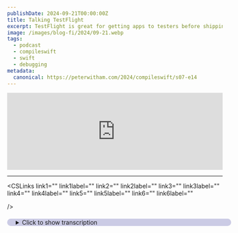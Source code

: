 ```yaml
---
publishDate: 2024-09-21T00:00:00Z
title: Talking TestFlight
excerpt: TestFlight is great for getting apps to testers before shipping to production.
image: /images/blog-fi/2024/09-21.webp
tags:
  - podcast
  - compileswift
  - swift
  - debugging
metadata:
  canonical: https://peterwitham.com/2024/compileswift/s07-e14
---
```



<iframe
  width="100%"
  height="180"
  frameborder="no"
  scrolling="no"
  seamless=""
  src="https://share.transistor.fm/e/6321b43a"
></iframe>

<Player />

---

<CSLinks
  link1=""
  link1label=""
  link2=""
  link2label=""
  link3=""
  link3label=""
  link4=""
  link4label=""
  link5=""
  link5label=""
  link6=""
  link6label=""

/>

<details>
  <summary
    style="
     margin-top: 20px;
     margin-bottom: 80px;
     padding-left: 20px;
     border-radius: 10px;
     border-width: 1px;
     border-color: rgb(255,255,255,0.2);
     width: 100%;
     background-color: rgb(0, 0, 128, 0.2);
"
  >Click to show transcription</summary>

#### Transcription

<cite>Peter:</cite>
<time>00:02</time>
<p>What's up, everybody? Welcome to another episode of the Compile Swift Podcast. By now, you may be using that new shiny operating system and having to get your apps ready. So we have an episode for you. But first of all, Geoff, how are you doing, buddy?</p>
<cite>Geoff:</cite>
<time>00:16</time>
<p>Doing good. Stressing out about app review, but, hey. What else is new?</p>
<cite>Peter:</cite>
<time>00:21</time>
<p>To that. Yeah. Yeah. Okay. So let's talk about that.</p>
<cite>Peter:</cite>
<time>00:23</time>
<p>So, folks, if you've been keeping up, and you should be keeping up. Right? Geoff has been working on on an app for with a time challenge in many ways. And, this week, Apple has not been helping you meet that deadline, have they? No.</p>
<cite>Peter:</cite>
<time>00:39</time>
<p>No. No. So so tell us the story. We've all been there, so tell us the story. We'll feel your pain.</p>
<cite>Geoff:</cite>
<time>00:44</time>
<p>Apple, has some requirements that are in my mind, they're not clear. This this is one that I'm willing to accept, reasonable discussion on that that that, maybe people are saying that this is clear. But if you have an app with subscriptions, you have to provide in your app description on App Store Connect information about your app's privacy policy and terms of use. Now if you go look at the app review guidelines, they really only say privacy policy. They don't say anything about terms of use.</p>
<cite>Geoff:</cite>
<time>01:17</time>
<p>But I'm willing to you know, I've heard this before. It's not clear. Whatever. Anyway, the first version of the app I put out, I only included privacy policy in my, app description.</p>
<cite>Peter:</cite>
<time>01:29</time>
<p>That's an important point right there because I'm probably gonna get hand now. I only do a privacy policy and have never got dinged.</p>
<cite>Geoff:</cite>
<time>01:38</time>
<p>If</p>
<cite>Peter:</cite>
<time>01:38</time>
<p>So I wanna throw that in.</p>
<cite>Geoff:</cite>
<time>01:40</time>
<p>Only if your app has a consumable subscription that Okay. You are required to provide the terms app review guidelines multiple times, trying to</p>
<cite>Peter:</cite>
<time>01:43</time>
<p>look for it. I have the,</p>
<cite>Geoff:</cite>
<time>01:55</time>
<p>I don't know if you remember. What was this? Oh, man. This was several years ago at this point. Apple put together the app review guidelines as, like, this comic book.</p>
<cite>Geoff:</cite>
<time>02:03</time>
<p>Do you remember this?</p>
<cite>Peter:</cite>
<time>02:05</time>
<p>Oh, I don't remember this.</p>
<cite>Geoff:</cite>
<time>02:06</time>
<p>Oh, man. I'll have to find it and see if I can I can post it? Cool. Yeah. It is no longer available through Apple, but I definitely downloaded it at one point and have it.</p>
<cite>Geoff:</cite>
<time>02:13</time>
<p>But it's this really cool, like, almost like Marvel Comics style thing of the app review guidelines as of that year. It's it's Interesting. It's like some great art, honestly, really. But, yeah. No.</p>
<cite>Geoff:</cite>
<time>02:28</time>
<p>So I've read the app review guidelines multiple times. I read them again, double triple checking that I had everything exactly how they wanted it. Nothing says you are required to provide a terms of use in that app review guidelines, as far as I could tell. I don't know. I digress.</p>
<cite>Peter:</cite>
<time>02:42</time>
<p>Alright. Alright.</p>
<cite>Geoff:</cite>
<time>02:43</time>
<p>However, I did not include these terms of use in my original app description. So Apple rejects me.</p>
<cite>Peter:</cite>
<time>02:48</time>
<p>Okay.</p>
<cite>Geoff:</cite>
<time>02:49</time>
<p>Fair rejection there, in my opinion. Whatever. They rejected me. They said, you have to add your terms of use to your app and to your app description. And so I went in.</p>
<cite>Geoff:</cite>
<time>03:02</time>
<p>I changed on RevenueCat, the sponsors of the hackathon. Great paywall thing. I just had to go and drop a little link on their paywall page. It's right there. It's in the app.</p>
<cite>Geoff:</cite>
<time>03:11</time>
<p>I didn't even have to do anything with my code base. It's there. It's in the app. Then I go and I add the link to my app description. Added at the very bottom, Bark is provided under a standard end user license agreement for more information link.</p>
<cite>Geoff:</cite>
<time>03:27</time>
<p>That's what I added. Resubmitted the app, sent it to Apple, rejected again. You need to include this link in your app description. I did. It's right here.</p>
<cite>Geoff:</cite>
<time>03:36</time>
<p>It and so, yeah, that was what I sent them. I sent them a screenshot, and I said, it's in the app description. It's right there. Here it is. It's circled in a red circle.</p>
<cite>Geoff:</cite>
<time>03:46</time>
<p>It's right here.</p>
<cite>Peter:</cite>
<time>03:47</time>
<p>And I've seen this. And so so I wanna back you up here and say, it's not even like something that can be misinterpreted. It's very clearly</p>
<cite>Geoff:</cite>
<time>03:56</time>
<p>Yeah. It's very clearly in in black and white right there. And yeah. So, let it run over the weekend and then into today, Monday, and waited for Apple to respond. They did not respond.</p>
<cite>Geoff:</cite>
<time>04:12</time>
<p>They haven't said anything. And so I've pulled the app and resubmitted it, and it has been about 12 hours since then. And I still have no further communication from them. So I'm not sure what I need to do. Like, if they want me to change something, I'm happy to change something.</p>
<cite>Geoff:</cite>
<time>04:28</time>
<p>But instead, I'm just kinda just being given the silent treatment, and it sucks.</p>
<cite>Peter:</cite>
<time>04:34</time>
<p>So I first thing that comes to mind is, you know, yeah, okay, probably not the greatest day to submit something for review, given that so many people are gonna be doing it and and that, but that said, I remember a scenario, and, I'll be I I'm gonna purposefully be sketchy on the details because it's jobby job, but, I remember a scenario submitting an app update for an app that had been in the store for a good few years, and they came back, and and and the update had nothing to do with with what they mentioned. And they came back and said, you know, basically, we had a problem with some verbiage. So I looked at it and, you know, and I'm like okay, well, it looks okay to me. And I went back and looked through the history and this piece of verbiage had been like this since day 1 on this app, so years. Right?</p>
<cite>Peter:</cite>
<time>05:35</time>
<p>So, you know, knowing how it is and it's like, you know, okay, you gotta be nice. Right? So I replied saying, hey, this piece of verbiage has never changed in the app, and it has been fine for x amount of time, x amount of versions, and some details. And then, the the the following day, yeah, sure enough, it just magically got approved. Yep.</p>
<cite>Peter:</cite>
<time>06:02</time>
<p>Not not even, like, and I'm not saying that, you know, hey, you should say you're wrong or anything, but not even an acknowledgment of okay or or anything, it just magically got approved. And and this has always been a bit of, bit of an area of concern for me, and and I know many others, is this not so much the, okay, you know, you didn't approve it. You gave me some kind of rough explanation that I gotta go through documentation for and figure out for myself, but it's very much a one way communication, and I would argue not the most helpful communication. Right? It is very much a one way conversation, and, you know, I have issues with that.</p>
<cite>Geoff:</cite>
<time>06:48</time>
<p>Yeah. Right. And they have, like, made your anecdote kind of semi official now, where they say, if you have an app already in the store and you are doing a bug fix update and we reject you for some reason, you can then officially say, hey, you know, I I need this bug fix out. I'm doing this thing, and, you know, I will fix it in the next one. You can do the special problem.</p>
<cite>Peter:</cite>
<time>07:14</time>
<p>Sure.</p>
<cite>Geoff:</cite>
<time>07:14</time>
<p>The part that I'm running into an issue with that is really kinda, ruining my life is that does not apply when you are submitting an app for the first time ever. And so this is a case where it's just like, well, we can't say you're gonna do this later because, you know, this is the first version of the app, period. And so I'm not really getting to get away with this sort of, oh, yeah. I'll I'll totally fix this problem later. They're just, like, no.</p>
<cite>Geoff:</cite>
<time>07:42</time>
<p>We want it correct the first time.</p>
<cite>Peter:</cite>
<time>07:43</time>
<p>But but, you know, yeah. No. It it is. It's like, okay, and what should we do about that? And and then they point you to, you know, some long document that's, like, oh, good luck.</p>
<cite>Geoff:</cite>
<time>07:54</time>
<p>They would tell me, hey. We need you to do x. I would totally go do that. Instead, they</p>
<cite>Peter:</cite>
<time>08:00</time>
<p>are just</p>
<cite>Geoff:</cite>
<time>08:00</time>
<p>ignoring me. And it's, yeah, if you say, hey, we need you to put this exact wording in here with this exact format of link, fine. I'll do it. I'm happy to do this thing to make you happy to to allow me to ship this app. What they are doing instead is they said, you didn't add this link.</p>
<cite>Geoff:</cite>
<time>08:23</time>
<p>I go, yes, I did. Here it is. And then I've heard nothing for almost 3 days now.</p>
<cite>Peter:</cite>
<time>08:30</time>
<p>Which is never a good sign. Right? Because we've all we all know folks. If it's not happened to us, we know someone where you you fall into the infinity bucket of I think I've just fallen down a deep dark hole and they're never gonna find me again. Right?</p>
<cite>Peter:</cite>
<time>08:47</time>
<p>And and and, you know, the problem there is, like you said, you know, even if you pull it and sort of start over</p>
<cite>Geoff:</cite>
<time>08:54</time>
<p>Which I did.</p>
<cite>Peter:</cite>
<time>08:55</time>
<p>Yeah. There's no there's no guarantee, of course. And and not that anyone guarantees your app would ever make it in the store. But at the same time, there's also no other way.</p>
<cite>Geoff:</cite>
<time>09:06</time>
<p>Yep.</p>
<cite>Peter:</cite>
<time>09:06</time>
<p>And and therefore, essentially, we have sleepless nights wondering is it ever gonna happen. Right? You know, even even if this was not a case where you need it to happen within a certain time frame, and I know you allowed plenty of time, within a certain time frame, and I know you allowed plenty of time. Now I think you even put a put a thing on threads about it. Right?</p>
<cite>Peter:</cite>
<time>09:19</time>
<p>Yeah. A 4 week. You know, which I do a similar thing,</p>
<cite>Geoff:</cite>
<time>09:22</time>
<p>and it's like that's</p>
<cite>Peter:</cite>
<time>09:23</time>
<p>plenty of time even to to to get a problem and deal with it, normally. So, I mean, I it's almost a redundant question, I guess, but you you just sit and wait and hope for the best. Right?</p>
<cite>Geoff:</cite>
<time>09:40</time>
<p>And and I mean, I even went through and called Apple and said, like, hey. You know, they're like, if, I I don't remember who it was that recommended this to me. They're like, you know, Apple has this phone line, and so many people, of our age, I guess, are unwilling to pick up the phone and actually call somebody that it's actually kinda unchapped, and you can get a hold of a real person pretty quickly. So I did that, and they're like, oh, well, we can't help with any</p>
<cite>Peter:</cite>
<time>10:11</time>
<p>So so what I mean what does that statement even mean? Right? You know? It's like it's kind of like, well, then why are you here?</p>
<cite>Geoff:</cite>
<time>10:18</time>
<p>Yeah. Yeah. I mean, it it definitely like, I've had it recommended to me for other problems, but, yeah, it definitely seems like that's more of a, you know, Astro Connect is not working type deal rather than I need help</p>
<cite>Peter:</cite>
<time>10:30</time>
<p>You know, and and I'll I'll say this so so you don't have to. You won't get in trouble. Apple Apple because we know Apple obviously pays attention to us. Right? Apple stop listening to this podcast for the next couple of minutes.</p>
<cite>Peter:</cite>
<time>10:42</time>
<p>Alright? Please. Sure. Unless you're one of those people that has enough what's what's the phrase I'm looking for here? Celebrity status?</p>
<cite>Peter:</cite>
<time>10:53</time>
<p>Yeah. You know, or, you know, a company that that has that kind of status or something, and then once you start complaining about it on social media, next thing you know it gets resolved. Right? Which is not 99% of us. Right?</p>
<cite>Peter:</cite>
<time>11:10</time>
<p>Yeah. Okay, Apple. You can start listening again now. Yeah. Yeah.</p>
<cite>Peter:</cite>
<time>11:14</time>
<p>Okay. So anything else you wanna add there, or should we leave it there? Tune in next episode to see what happens.</p>
<cite>Geoff:</cite>
<time>11:21</time>
<p>Yeah. To to find out whether or not I, actually made it in time for the hackathon.</p>
<cite>Peter:</cite>
<time>11:26</time>
<p>Hey, folks. If you like what you're hearing in this podcast and you wanna help this podcast to continue going forward and having great guests and great conversations, I invite you to become a Patreon supporter. You can go to patreon.comforward/compileswift where you will get ad free versions of the podcast along with other content. Let's talk about the bit that happens before your horror story. And by that, this is something that I think most people know about as Apple developers, but also, there's probably a fair few who don't even think about it, and that's TestFlight.</p>
<cite>Peter:</cite>
<time>12:03</time>
<p>And so, you know, we're gonna go into detail here about how we use TestFlight, what it is, why you should use it, maybe why you shouldn't use it, and how you can get through all of that to then get rejected when you put the app review in. Right. So, I'll go ahead here. I'll give a quick sort of overview for those of you who don't know what TestFlight is. If you are familiar with Android platforms, for example, you know you know of the Google Play Store.</p>
<cite>Peter:</cite>
<time>12:33</time>
<p>There is a Google Play Store console, and it is kind of Google's equivalent of test flight. It is a place to go in, and, what it allows you to do is push from Xcode your binary up to test flight, and you'll have seen this probably when you do the archiving process. And it's a testing. It's a pre staging area, or staging area, I guess, for testing, and it can be tested just by you, by internal groups, or external groups, but it's a it's kind of these simulation, I guess, I call it, of production before hitting production. Would you say that's a fair description?</p>
<cite>Peter:</cite>
<time>13:15</time>
<p>That's kind of how I describe it to people.</p>
<cite>Geoff:</cite>
<time>13:18</time>
<p>Yeah. It it's basically a way to release your app to a subset of users, as you described, kinda 2 different sets of users. You can either have internal users, which are specifically users who have access to your App Store connect page, which we'll get into why that may or may not be the best idea, and external users, which is users who do not have access to your App Store connect page. And there are a couple different ways that you can add people to those different groups. But, yeah, this is a way to give access to your app to people before actually putting it on the App Store.</p>
<cite>Peter:</cite>
<time>14:00</time>
<p>Yeah. So there there's, as Geoff says, there's very clearly 2 groups here. Well, actually, I guess there's technically 3. One of them is it's just you. We'll we'll sort of divide them up here.</p>
<cite>Peter:</cite>
<time>14:12</time>
<p>But it all starts with you you do your archive in Xcode. You push it up, and you say, hey, I wanna send this one to test flight. So it goes up into the test flight portal. It takes sometimes a few minutes, maybe a bit longer, depending on how the day's going. And then eventually it appears on this list where you have your app configured in the portal, and, you know, different versions, whatever, 0.1, 0.2, different build numbers, which is super important, and we'll talk about that, because that can catch you out very easily right there.</p>
<cite>Peter:</cite>
<time>14:45</time>
<p>So do you wanna cover, like, the sort of the internal group? And I'll go through and explain, how I use, the external group and how it may be beneficial to other people.</p>
<cite>Geoff:</cite>
<time>14:57</time>
<p>Yep. So internal users are users, as I said earlier, who have access to your App Store Connect account. So you add them by going to App Store Connect, going to users and access, and literally giving them an account there and then adding them to your test flight group. You can have multiple different groups in test flight, both internal groups and external groups. But this is just literally what is the set of users that are going to be given access to a given build.</p>
<cite>Geoff:</cite>
<time>15:28</time>
<p>So the benefit to having people visible as internal users is they get immediate access to a build. You do not have to go through any review. You are able to just basically say, I put up this build, this user gets access to it, and they are immediately given access to it. The downside or at least the thing to be wary of when using internal groups is you have to give them a role in App Store Connect. And even the most limited roles in App Store Connect have quite a bit of power.</p>
<cite>Geoff:</cite>
<time>16:07</time>
<p>So I think the most limited role that you can give to somebody in App Store Connect is customer support. And as customer support, they still have the ability to purchase and submit technical support incidents, TSIs, those things that you get 2 of per year, to ask for code level support on things. They can do that on your behalf using your account and and charge it to you. They can also reply and edit responses to customer reviews in the App Store. So if somebody has reviewed your app, they are able to go in and be like, no.</p>
<cite>Geoff:</cite>
<time>16:43</time>
<p>Shut up. And have that as your official company response to their review. So make sure that you are giving these internal customer support levels to people that you do actually trust, and and are making sure that you're you're not giving too much power away just because you want somebody to be able to test your app.</p>
<cite>Peter:</cite>
<time>17:04</time>
<p>Once you you know, it's set up there, one thing that we should point out that applies to both is, assuming it's still the same, you get an email me as the tester. Right? I would get an email saying, hey, you know, firstly, you would be invited to test the app. We probably most developers have seen that, or certainly know of other apps that, you know, they could have joined to be a tester on. It says it says, hey.</p>
<cite>Peter:</cite>
<time>17:34</time>
<p>We you've been invited to test program blah blah blah. So you accept that, and from then on in, you would have am I right in saying, you know, you do have to have test flight on your device, here. Right? Because it's the only way yeah. So then it it will get listed in test flight on your iPhone, for example.</p>
<cite>Peter:</cite>
<time>17:54</time>
<p>A new, version is released, and we'll talk about that, here in a second after we've gone through the different groups. They get notified and, actually, depending on the settings, it'll also update the installed app. For example, your app. Right? I've I've been on the beta and, you know, it's set so that, hey, it just automatically updates when you you push out a new one.</p>
<cite>Peter:</cite>
<time>18:17</time>
<p>Right? Yep. So, anything else you wanna cover on the internal group, and then I'll I'll talk about the external. No. Okay.</p>
<cite>Peter:</cite>
<time>18:25</time>
<p>So on the external one, this is perhaps the one would you say it was fair to say a lot of people would have seen because of, it opens up the possibility for, in air quotes, anybody to to join. Yeah. So what you do is you on the ex you'll go to the portal. Right? You'll see under testers, there will be, the internal testing, Geoff just spoke about, and there'll be an external testing, and you can create groups.</p>
<cite>Peter:</cite>
<time>18:54</time>
<p>You can give them any name you like. Right? So it might be, you know, QA, developers, exact you know, never give executives a group. Let's just Mhmm. Cross that one off the list.</p>
<cite>Peter:</cite>
<time>19:05</time>
<p>Product managers, don't give them access. But that kind of thing, right? So you create a group, and then inside that group, the one of the things you can do is you can assign testers. So, you know, you would go in, you would say, okay, you know, can I add somebody? Naturally, you put in a few details, like, for example, an email address.</p>
<cite>Geoff:</cite>
<time>19:28</time>
<p>First name, last name, email address. Yes. Yeah. Only email address is required.</p>
<cite>Peter:</cite>
<time>19:33</time>
<p>Yes. Yeah. Although it's always good to have a name for when it comes to grooming these lists. Mhmm. Because sometimes they can get way out of hand, these these lists.</p>
<cite>Peter:</cite>
<time>19:42</time>
<p>So yeah. And then same same thing. Right? The person's gonna get an email to be invited to the program, so on and so on as we just described. But this is a way to do this without, people being on the internal group, right?</p>
<cite>Peter:</cite>
<time>19:56</time>
<p>Because you at least in my opinion, you should keep that internal group as as closed as possible, and you don't want too many people on there. You want basically what's necessary, is what I would describe it as. So for example, your developers, your QA folks, they might be on there. Right? But the difference here is, as well, with an external group, you have this option to create a public link.</p>
<cite>Peter:</cite>
<time>20:24</time>
<p>Now you can reverse this, because you can go in and just say, I'm looking at one of mine here. For endless hurdles, you can go in and disable it. But if you turn it on, it's gonna make a link. Right? It'll be something like, you know, testflight.apple.com/join/somefancystring.</p>
<cite>Peter:</cite>
<time>20:41</time>
<p>And then you can copy that link, and that will make it available to essentially anybody who uses that link, can go get the app. But is it fair to say, in a way, this could be not as helpful as you might think. Right? Because you don't wanna have a whole bunch of testers who just wanna get the app and use it because it's out there, and it's new, and it's cool, and they wanna play with it, and they never give you any feedback. That that is not that is not the design of it.</p>
<cite>Geoff:</cite>
<time>21:15</time>
<p>It depends on on your your goals with the the app, but, yeah.</p>
<cite>Peter:</cite>
<time>21:20</time>
<p>Yeah. Because the reason I say it like that is because, you know, for a while, people saw this as a way to get around, I don't have to put it in the store. I can man you know, and it's like, that's not the way this was meant to be used. Looking here sorry. Go on.</p>
<cite>Geoff:</cite>
<time>21:35</time>
<p>No. I was just gonna say and there are limitations to that in order to prevent it from being used that way. You can have a maximum of, I believe it's 10,000 external testers. And so if you think that your app is never gonna have more than 10,000 users, hey, yeah. Sure.</p>
<cite>Geoff:</cite>
<time>21:51</time>
<p>Just put it on TestFlight. And TestFlight. Yeah. And and just just do it that way. But the other downside is I don't believe it's possible to actually charge any money through in app purchase if you have your app on TestFlight, because, any app that's been distributed through TestFlight, all in app purchases are completely free.</p>
<cite>Peter:</cite>
<time>22:10</time>
<p>Yeah. It it's my understanding that yeah. It's it's like folks it's like having your own it's like a QA stack. Right?</p>
<cite>Geoff:</cite>
<time>22:16</time>
<p>Yep.</p>
<cite>Peter:</cite>
<time>22:16</time>
<p>You know, it's kind of like not real world. Right? So well, I hope I hope people's QA stack is isolated from the real world. Let's put it that way. That's a whole other bucket of trouble.</p>
<cite>Peter:</cite>
<time>22:28</time>
<p>But, so for example you know, yes. There's this limit. Right? And I'm noticing here on the group management, as I'm looking here on the public link, it does actually say next to it test account, so, like, 4 of 10. So you can edit that limit.</p>
<cite>Peter:</cite>
<time>22:43</time>
<p>I think, like, I Yeah. I may have set mine to 10, if I remember rightly.</p>
<cite>Geoff:</cite>
<time>22:48</time>
<p>You can limit the number of users who are able to use the public link. Yes.</p>
<cite>Peter:</cite>
<time>22:54</time>
<p>You can</p>
<cite>Geoff:</cite>
<time>22:55</time>
<p>you can you can set a maximum amount. You see this often pretty with, like, big, high profile test flights. So for example, the one that I'm thinking of is Ivory, the TapBot's app for Mastodon. I think that what they did was they published their test flight links, and they did it like 50 people at a time. And then they would go bump that, and they'd be like, hey, there's 50 slots open.</p>
<cite>Geoff:</cite>
<time>23:18</time>
<p>1st come, 1st served. And, yeah, they they would roll it out more a period at a time. So if you want to have a large set of users, but you don't wanna be overwhelmed by a massive amount right up front, that's another way to do it. Is to say, hey, you know, I'm gonna set a low limit. I'm going to increase that limit over time just as I'm ready to make sure that I have the ability to support this many users.</p>
<cite>Peter:</cite>
<time>23:43</time>
<p>Yeah. I actually, I think that's how I got into the Ivory app, was I was signed up to be on the the beta, got in, and then I'm still using it now because now that it's released and paid for it because love it. But, yes. And and and the reason another good reason to do this is real world example here, folks. You don't want to be in a situation where you have a mountain of users on there, and then you release a build, has a terrible screw up in it, like, they can't log in or something.</p>
<cite>Peter:</cite>
<time>24:15</time>
<p>Because guess what? You're gonna get a lot of messages.</p>
<cite>Geoff:</cite>
<time>24:18</time>
<p>Hey. I mean, at least you're releasing it to TestFlight, not to your real world.</p>
<cite>Peter:</cite>
<time>24:22</time>
<p>That that's very true. I hope you stop there. Yeah. And and so that's why in my mind sometimes too, like you suggested, it's a good suggestion, those, you know, grow slowly expand the list is very much, in my mind, a people version of alpha beta, so on and so on. Right?</p>
<cite>Peter:</cite>
<time>24:42</time>
<p>You hope that over time those reports get less and less. Right? And then you grow the group. So that's how this works, and your builds will appear on the list, in in TestFlight, and you can assign, you know, especially with the external groups and so on, you can assign them to these builds. So you may have a specific build that you want tested for specific group of people, and so you can assign it to that group.</p>
<cite>Peter:</cite>
<time>25:08</time>
<p>Right? And then in there too, you get some, you know, obviously, on the page, you can get some stats like sessions, how many people have pulled that one down, how many times it's crashed. But really, go go use the analytics, right, and and the tools in Xcode for that kind of thing. But it's a good way of knowing, okay, someone at least has downloaded it, and and we're off and running. So that is how you set up, you know, your your initial usage of sort of basic setup on TestFlight.</p>
<cite>Peter:</cite>
<time>25:38</time>
<p>You're now ready to to rock and roll, and away you go.</p>
<cite>Geoff:</cite>
<time>25:42</time>
<p>Time for a break.</p>
<cite>Peter:</cite>
<time>25:43</time>
<p>Hey, everybody. It's Peter Widom here from the Compulsory podcast. I'm gonna tell you about Setapp. Setapp is a service that provides a subscription fee of just $10 a month, and you get access to over 200 Mac applications. And it's also available now on iOS as part of that deal.</p>
<cite>Peter:</cite>
<time>26:03</time>
<p>I use the service because it just has a ton of really good first rate apps that I use all the time. And for me, it's invaluable as a developer to have access to tools for things like APIs, for planning projects, writing emails, writing documentation, and you get all of these things including database apps, all of that kind of stuff right there on the set up service for just $10 a month. You can use as many or as few applications as you need. If you're interested in checking this out, go to peterwitham.competerwitham.comforward/setapp, s e t a p p. And you can see the details there, and it's got a link that you can go over and start using the service and see how it works out for you.</p>
<cite>Peter:</cite>
<time>26:51</time>
<p>I strongly recommend this to every Mac user.</p>
<cite>Geoff:</cite>
<time>26:55</time>
<p>Break time over.</p>
<cite>Peter:</cite>
<time>26:57</time>
<p>But and and here's a but. There's always a but. Right? Go on, Geoff Give us the but.</p>
<cite>Geoff:</cite>
<time>27:03</time>
<p>So the major difference between external testing and internal testing that we haven't really covered yet is beta app review. So when you're going to internal testing, you can just publish those builds to any given user. With external testing, you have to go through Apple first, and they have to give your app an app review very similar to the actual App Store app review, but a little bit less, thorough. You know? Obviously, they're not checking app metadata.</p>
<cite>Geoff:</cite>
<time>27:34</time>
<p>They're not checking anything like that. They're really just making sure, do you have an actual app? You can't just publish, you know, sample projects to the App Store, your hello world. They do make sure that you have an actual app there, to publish.</p>
<cite>Peter:</cite>
<time>27:48</time>
<p>Pictures of diamonds and rubies and</p>
<cite>Geoff:</cite>
<time>27:50</time>
<p>Exactly. And they're obviously checking to make sure you're not publishing anything malicious, anything illegal, anything like that. But, yeah, you do have to get this app through beta app review. Now the interesting thing about how this works is you only have to do this when you change the version number. And to clarify, I mean, the marketing version number.</p>
<cite>Geoff:</cite>
<time>28:13</time>
<p>So you see, like, a 1 dot o or a 2 dot o. You can then publish more builds with different build numbers under the same version number, and Apple generally will not check that again. They reserve the right to, but usually what happens is as long as you're publishing the same app, same version number, different build numbers, you don't have to go through beta app review again. However, next time you rev your version number, you will have to go through that again.</p>
<cite>Peter:</cite>
<time>28:43</time>
<p>Good point. And and, yeah, let's talk about those build numbers here for a second because so there is something interesting here that folks should pay attention to because you want to increment your build numbers and the reason for that is you cannot submit the same version number and build number for an app. It'll come back and say, hey, this this already exists, and go increment. You can just change one of them. Right?</p>
<cite>Peter:</cite>
<time>29:15</time>
<p>So you could, you know, pretty common to change your build number, for example. Now I'm talking about iOS here because that's where my most, you know, my my experience is with test flight in the App Store. So you can increment your build number manually, or if you've got CICD, Actually, honestly, the the best answer is have CICD and let it do it for you so you don't have to remember and keep track of these things. But, Geoff you wanna wanna jump in here with something that I did not know.</p>
<cite>Geoff:</cite>
<time>29:44</time>
<p>Yep. This is true what you said for iOS, tvOS, VisionOS. Those are the 3 platforms that you can have on a App Store connect that that add those, where it's true. On macOS, specifically, you cannot reuse a build number at all. So on iOS, tvOS, VisionOS, and you may be asking, where's where's this watchOS?</p>
<cite>Geoff:</cite>
<time>30:06</time>
<p>Well, you can't submit a watchOS app without an iOS app, so it's under iOS.</p>
<cite>Peter:</cite>
<time>30:09</time>
<p>It's kinda covered. Yeah.</p>
<cite>Geoff:</cite>
<time>30:10</time>
<p>It's covered. Yep. On iOS, tvOS, and VisionOS, you can submit marketing version 1 dot o build number 10. And then you can turn around, you can submit marketing version 1 dot 1 build number 10. And it is totally fine with that.</p>
<cite>Geoff:</cite>
<time>30:25</time>
<p>On macOS, that second one would fail because you have already used build number 10. So instead on macOS, you would have to do marketing version 1 dot o, build number 10, marketing version 1 dot 1, build number 11. 11. You cannot reuse that same build number on macOS specifically.</p>
<cite>Peter:</cite>
<time>30:45</time>
<p>That's interesting. I did not so I've I've never submitted an app to, you know, test flight or anything like that for for the Mac. So I'd I'd not come across this, and that's good to know. So that that is pretty much how you use TestFlight and reasons you would use it. Now, this also, of course, you're gonna adapt and and use your own workflows as to how you're gonna use this.</p>
<cite>Peter:</cite>
<time>31:10</time>
<p>If you're in a team, you know, obviously, it's good to discuss this. But but, truly, I I think, at least from my perspective, don't wanna speak with Geoff here, I think the best answer is set up your CICD. Right? Fastlane or whatever your choice is. Once you've got gone through the pain of having it set up, and just let it take care of all this for you.</p>
<cite>Peter:</cite>
<time>31:30</time>
<p>The signing and everything else, we didn't even talk about that, but I think, you know</p>
<cite>Geoff:</cite>
<time>31:35</time>
<p>It's not bad.</p>
<cite>Peter:</cite>
<time>31:35</time>
<p>It would be fair to say, if you're listening to this podcast and you're a developer, you know the pain of signing apps. Right? It's as simple as that. We've got everything in here. Right?</p>
<cite>Peter:</cite>
<time>31:44</time>
<p>We've got it set up. The test flight is going out to folks. Folks are using it. If you've ever used an app, by the way folks, on test flight, when you install it, you know, you will see that screen that says, hey, you know, developer hopefully puts in some notes saying I want you to look at this, this, and this. And then it says, hey, you can take a screenshot and you can send them feedback.</p>
<cite>Peter:</cite>
<time>32:07</time>
<p>So, what is that feedback? And, you know, what what information can you put in there? And and how does that work, Geoff?</p>
<cite>Geoff:</cite>
<time>32:14</time>
<p>Yeah. So what the developer gets back from that is, obviously, the screenshot that was sent and then a bunch of useful information about the user's experience at the time. And so it'll have stuff like what device are they using, what version number are they using, what battery level is there, or how much disk space do they have free. So just a bunch of little useful analytics stuff. The user can obviously include their screenshot and also include a little bit of commentary.</p>
<cite>Geoff:</cite>
<time>32:44</time>
<p>And then you're given all of this as, like, a bundle, and it includes who actually submitted this information to you. And so you're able to use that information and go through and see, if you can figure out, you know, what was the bug that was done there. Yeah. There's a zip bundle. It includes some JSON.</p>
<cite>Geoff:</cite>
<time>33:06</time>
<p>You can also open it in the next code. I'm not entirely sure what that does for the screenshot feedback. For the crash feedback, it's a little bit different, but I haven't gotten to the crash.</p>
<cite>Peter:</cite>
<time>33:14</time>
<p>Yeah. I love the crash feedback because it'll take you right to it. Yep. Well, I don't like it because I don't wanna get any.</p>
<cite>Geoff:</cite>
<time>33:20</time>
<p>Don't wanna get crash feedback.</p>
<cite>Peter:</cite>
<time>33:22</time>
<p>Okay, folks. So I'm gonna give you an example here. Right? So I'm on the test flight beta for Geoff's Barcodes app. And what happens here is, right, I've got the app on my device here, and I can take a screenshot or not.</p>
<cite>Peter:</cite>
<time>33:39</time>
<p>I always recommend, folks, giving as much information to the developer as you can. Screenshots are priceless. Let me just say that. But anyway, I go into TestFlight. And when I'm looking at the app listing in TestFlight, you'll see that there's a send beta beta beta English, I know, feedback button.</p>
<cite>Peter:</cite>
<time>33:58</time>
<p>And when I tap on that, what's gonna happen is there's a little menu comes up, says include screenshot, don't include screenshot. Right? And so I'm just gonna since this is an example, I'm just gonna hit don't include screenshot. And then it says, you know, share your email address, and it is optional. I would recommend, if you have gone to the time and trouble of, you know, testing this app for a developer and you found us something, me as a developer, I would say, please put your email in so that the very least, not only can I respond to your comments, but I can say thank you for sending me this message?</p>
<cite>Peter:</cite>
<time>34:37</time>
<p>Right? So I put in the email address, and then, basically, it says the text box under the tell us about your experience. And in there, you're gonna put as much detail as you possibly can. Right? Help help the developer out.</p>
<cite>Peter:</cite>
<time>34:49</time>
<p>And then you hit submit, and off it goes to the portal. So with that, once it hits the portal Geoff yeah, let's talk about that that package.</p>
<cite>Geoff:</cite>
<time>34:59</time>
<p>Yeah. So once it hits the portal, for screenshot feedback, you get the screenshot itself, if it was included. You get all of the information that the user attached, and and filled into this form along with their email address. You also get a bunch of kind of built in information that Apple has included automatically by default. So you get the app version, both the version number and the build number.</p>
<cite>Geoff:</cite>
<time>35:23</time>
<p>You get some information about their device, what device are they running on, what version of iOS, some more obscure information, like battery level and how much disk space they had, and what version of Internet they were connected to, whether they're on WiFi or are they on cellular, that kind of thing. And all of that information is kind of wrapped up and sent to you as a single piece of feedback. In theory, you can download these. It doesn't seem to be working for me right now, but, you should be able to get all of that information in another form as well. I believe, if I recall correctly, it's like a JSON form, plus your screenshot, plus some of the other information there.</p>
<cite>Geoff:</cite>
<time>36:01</time>
<p>That is another way that you can access this information without having to be on the App Store Connect portal just to see this. For a crash, however, you get very similar things. You can't really see too much on the portal itself, but what you get is user's email, the information that they included with it, all of that same app and device information. And then if you do download that, you also get the actual crash log. And so this is the same sort of crash log that you would see any other time.</p>
<cite>Geoff:</cite>
<time>36:31</time>
<p>It's got your stack trace. It's not symbolicated by default, but you can open it in Xcode. Xcode will symbolic it for you, get all of the information that you need to see where did this crash happen.</p>
<cite>Peter:</cite>
<time>36:43</time>
<p>And and that is the priceless part right there. Right? I mean, that is why, you know, you wanna give the developer as much information as you can because the the details that they get in the logs and everything else can guide them to the the problem in the app. They're sitting there staring at it. But me as a developer, I can, you know, I know what should happen at this stage in the application, and I need to be painted a really clear picture what happened to you as the user.</p>
<cite>Peter:</cite>
<time>37:15</time>
<p>And the only way I can do that is for you to give me as much information as possible. I always say to folks, you know, like, hey, there's no such thing as too much information. Right? Even something that may seem, you know, incidental to you can suddenly have a whole lot of weight. You might be 1 of 10 or 1 of a 100 people saying the same thing.</p>
<cite>Peter:</cite>
<time>37:38</time>
<p>And that is how, also as developers, we try to figure out what's what's the most important bug to fix here. Right? So it might not seem like a big deal to you, but if you're one of a 100 people reporting it, it's a big deal to us. Right? Yeah.</p>
<cite>Peter:</cite>
<time>37:51</time>
<p>Yeah.</p>
<cite>Geoff:</cite>
<time>37:52</time>
<p>You you may have that one extra bit of information that cracks the case.</p>
<cite>Peter:</cite>
<time>37:56</time>
<p>Yeah. Yeah. Because the idea here is all of this is supposed to make the world better before we go to production. This is the last step. Right?</p>
<cite>Peter:</cite>
<time>38:04</time>
<p>And and you can go through this, you know, as we were saying earlier about the the cycles, the build numbers and the the version numbers. We can go through this many, many times until we get to the point where we're like, okay, release time. And fingers crossed. Right? And and so let's let's, you know, switch that up.</p>
<cite>Peter:</cite>
<time>38:23</time>
<p>And what does that look like? So this is the next part that's straightforward. Right? You've already got your app set up in the App Store Connect. Right?</p>
<cite>Peter:</cite>
<time>38:33</time>
<p>And so when you're getting ready to distribute and we're not going to talk about distribution here, but we'll just sort of briefly give you an idea of how you transition from one to the other. So what happens is, you go through, you set up your version for distribution, and you can select a binary. Right? Based on however many is listed, via test flight. Okay?</p>
<cite>Peter:</cite>
<time>38:55</time>
<p>So you might have, you know, 1 dot o build a 127. Right? 1 through a 127. And that's where you're gonna select your specific build. It doesn't necessarily have to be the last one you pushed up.</p>
<cite>Peter:</cite>
<time>39:09</time>
<p>And that's an important point because I've been there. Right? Where it's like, oh, actually, we don't want to do the latest one. The one before was better. We want to ship that one.</p>
<cite>Peter:</cite>
<time>39:17</time>
<p>So you do get to choose and pick it there. That is pretty much the process. Geoff, is there anything else we wanna cover here? I I feel like we've got hopefully, I've given a pretty good walk through and explanation to folks who are wondering what is this TestFlight, and how do I use this to my advantage?</p>
<cite>Geoff:</cite>
<time>39:33</time>
<p>Yeah. No. I think we've covered pretty much, all of the things that you might wanna know about TestFlight.</p>
<cite>Peter:</cite>
<time>39:39</time>
<p>Awesome. And this is so timely because, I'm gonna predict that at least 10 apps need to be updated this week with with iOS 18 and and so on, and all the all the different platforms. Right? So, hopefully, you know, folks, go install your updated OSes and listen to the podcast while that's happening. You got time.</p>
<cite>Peter:</cite>
<time>39:59</time>
<p>Trust me. You got time. Yeah. Alright. So that's what we got for you this week, folks.</p>
<cite>Peter:</cite>
<time>40:04</time>
<p>Just wanna say again, thank you to all the Patreon supporters. You're awesome. Right? You know, and we've been putting out some extra content for you folks to say thank you for supporting the podcast. It really does make a difference.</p>
<cite>Peter:</cite>
<time>40:17</time>
<p>You wanna be a member, go to patreon.comforward/compulsed. We'd love to have you there. And we we'll put links in the show notes for the Discord where you can come and join the fun as well. But, Geoff where can they find you?</p>
<cite>Geoff:</cite>
<time>40:30</time>
<p>You can find everything that I have to do at cocoatype.com.</p>
<cite>Peter:</cite>
<time>40:33</time>
<p>There you go. You can find me at compileswif.com . You'll don't worry, folks. You'll remember these. If we say them enough times, it's just gonna become a thing.</p>
<cite>Peter:</cite>
<time>40:41</time>
<p>Alright? Alright, Geoff. Thank you, buddy. I'm I'm hoping next time we can tell folks of the wonderful, wonderful experience you had where life just got better for you on your stores, so Lovely. Good luck, my friend.</p>
<cite>Peter:</cite>
<time>40:57</time>
<p>And, with that folks, we will speak to you in the next episode. Goodbye.</p>
</details>
